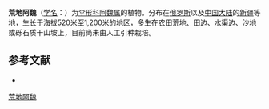 {{NoteTA|G1=LS}}
{{Speciesbox
| name = 荒地阿魏
| status = 
| status_system = 
| image = 
| genus = Ferula
| species = syreitschikowii
| authority = K.-Pol.
}}

'''荒地阿魏'''（[[学名|学名]]：{{lang|la|''Ferula syreitschikowii''}}）为[[伞形科|伞形科]][[阿魏属|阿魏属]]的植物。分布在[[俄罗斯|俄罗斯]]以及[[中国大陆|中国大陆]]的[[新疆|新疆]]等地，生长于海拔520米至1,200米的地区，多生在农田荒地、田边、水渠边、沙地或砾石质干山坡上，目前尚未由人工引种栽培。

== 参考文献 ==
<div class="references-small">
* {{cite web| url =http://www.bioinfo.cn/db05/KmzwSpecies.php?action=view&id=22757| title =荒地阿魏| work =《中国高等植物数据库全库》| publisher =中国科学院微生物研究所| author =昆明植物研究所| accessdate =2009-02-25| deadurl =yes| archiveurl =https://web.archive.org/web/20160305031355/http://www.bioinfo.cn/db05/KmzwSpecies.php?action=view&id=22757| archivedate =2016-03-05}}
</div>
{{Taxonbar|from=Q15231692}}

[[Category:阿魏属|荒地阿魏]]


{{Apiales-stub}}